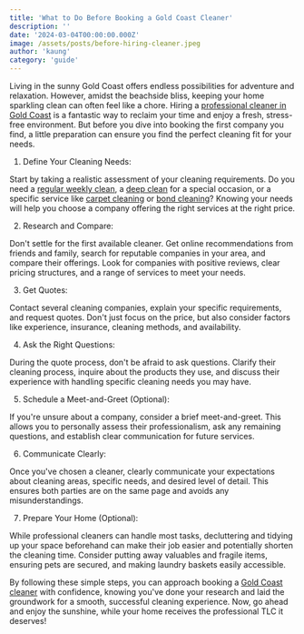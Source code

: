```yaml
---
title: 'What to Do Before Booking a Gold Coast Cleaner'
description: ''
date: '2024-03-04T00:00:00.000Z'
image: /assets/posts/before-hiring-cleaner.jpeg
author: 'kaung'
category: 'guide'
---
```


Living in the sunny Gold Coast offers endless possibilities for adventure and relaxation. However, amidst the beachside bliss, keeping your home sparkling clean can often feel like a chore. Hiring a [professional cleaner in Gold Coast](https://coastmaid.com.au) is a fantastic way to reclaim your time and enjoy a fresh, stress-free environment. But before you dive into booking the first company you find, a little preparation can ensure you find the perfect cleaning fit for your needs.

1. Define Your Cleaning Needs:

Start by taking a realistic assessment of your cleaning requirements. Do you need a [regular weekly clean](https://coastmaid.com.au/regular-cleaning-gold-coast), a [deep clean](https://coastmaid.com.au/deep-cleaning-gold-coast) for a special occasion, or a specific service like [carpet cleaning](https://coastmaid.com.au/carpet-cleaning-gold-coast) or [bond cleaning](https://coastmaid.com.au/bond-cleaning-gold-coast)? Knowing your needs will help you choose a company offering the right services at the right price.

2. Research and Compare:

Don't settle for the first available cleaner. Get online recommendations from friends and family, search for reputable companies in your area, and compare their offerings. Look for companies with positive reviews, clear pricing structures, and a range of services to meet your needs.

3. Get Quotes:

Contact several cleaning companies, explain your specific requirements, and request quotes. Don't just focus on the price, but also consider factors like experience, insurance, cleaning methods, and availability.

4. Ask the Right Questions:

During the quote process, don't be afraid to ask questions. Clarify their cleaning process, inquire about the products they use, and discuss their experience with handling specific cleaning needs you may have.

5. Schedule a Meet-and-Greet (Optional):

If you're unsure about a company, consider a brief meet-and-greet. This allows you to personally assess their professionalism, ask any remaining questions, and establish clear communication for future services.

6. Communicate Clearly:

Once you've chosen a cleaner, clearly communicate your expectations about cleaning areas, specific needs, and desired level of detail. This ensures both parties are on the same page and avoids any misunderstandings.

7. Prepare Your Home (Optional):

While professional cleaners can handle most tasks, decluttering and tidying up your space beforehand can make their job easier and potentially shorten the cleaning time. Consider putting away valuables and fragile items, ensuring pets are secured, and making laundry baskets easily accessible.

By following these simple steps, you can approach booking a [Gold Coast cleaner](https://coastmaid.com.au) with confidence, knowing you've done your research and laid the groundwork for a smooth, successful cleaning experience. Now, go ahead and enjoy the sunshine, while your home receives the professional TLC it deserves!